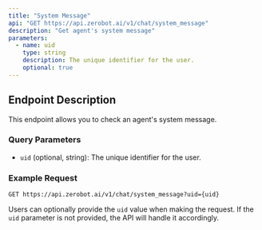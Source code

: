 ```yaml
---
title: "System Message"
api: "GET https://api.zerobot.ai/v1/chat/system_message"
description: "Get agent's system message"
parameters:
  - name: uid
    type: string
    description: The unique identifier for the user.
    optional: true
---
```


## Endpoint Description

This endpoint allows you to check an agent's system message.

### Query Parameters

- `uid` (optional, string): The unique identifier for the user.

### Example Request

`GET https://api.zerobot.ai/v1/chat/system_message?uid={uid}`

Users can optionally provide the `uid` value when making the request. If the `uid` parameter is not provided, the API will handle it accordingly.
